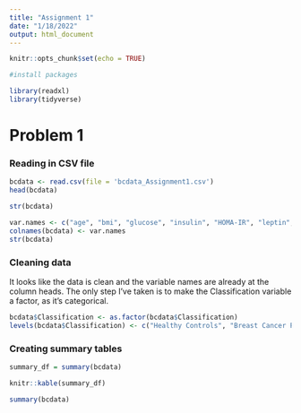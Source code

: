 ```yaml
---
title: "Assignment 1"
date: "1/18/2022"
output: html_document
---
```


```r
knitr::opts_chunk$set(echo = TRUE)

#install packages

library(readxl)
library(tidyverse)
```

# Problem 1
### Reading in CSV file
```r
bcdata <- read.csv(file = 'bcdata_Assignment1.csv')
head(bcdata)

str(bcdata)
```

```r
var.names <- c("age", "bmi", "glucose", "insulin", "HOMA-IR", "leptin", "adiponectin", "resistin", "MCP-1", "Classification")
colnames(bcdata) <- var.names
str(bcdata)
```

### Cleaning data

It looks like the data is clean and the variable names are already at the column heads. The only step I've taken is to make the Classification variable a factor, as it's categorical.

```r
bcdata$Classification <- as.factor(bcdata$Classification)
levels(bcdata$Classification) <- c("Healthy Controls", "Breast Cancer Patients")
```

### Creating summary tables 

```r
summary_df = summary(bcdata)

knitr::kable(summary_df)
```

```r
summary(bcdata)
```

